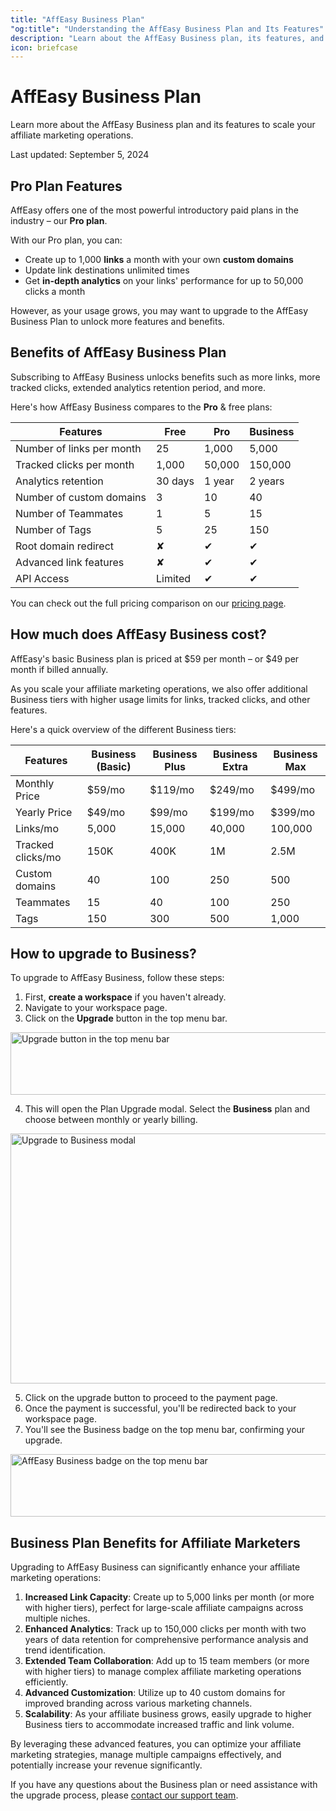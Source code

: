 ```yaml
---
title: "AffEasy Business Plan"
"og:title": "Understanding the AffEasy Business Plan and Its Features"
description: "Learn about the AffEasy Business plan, its features, and how it can scale your affiliate marketing efforts"
icon: briefcase
---
```


# AffEasy Business Plan

Learn more about the AffEasy Business plan and its features to scale your affiliate marketing operations.

Last updated: September 5, 2024

## Pro Plan Features

AffEasy offers one of the most powerful introductory paid plans in the industry – our **Pro plan**.

With our Pro plan, you can:

- Create up to 1,000 **links** a month with your own **custom domains**
- Update link destinations unlimited times
- Get **in-depth analytics** on your links' performance for up to 50,000 clicks a month

However, as your usage grows, you may want to upgrade to the AffEasy Business Plan to unlock more features and benefits.

## Benefits of AffEasy Business Plan

Subscribing to AffEasy Business unlocks benefits such as more links, more tracked clicks, extended analytics retention period, and more.

Here's how AffEasy Business compares to the **Pro** & free plans:

| Features                  | Free    | Pro    | Business |
| ------------------------- | ------- | ------ | -------- |
| Number of links per month | 25      | 1,000  | 5,000    |
| Tracked clicks per month  | 1,000   | 50,000 | 150,000  |
| Analytics retention       | 30 days | 1 year | 2 years  |
| Number of custom domains  | 3       | 10     | 40       |
| Number of Teammates       | 1       | 5      | 15       |
| Number of Tags            | 5       | 25     | 150      |
| Root domain redirect      | ✘       | ✔     | ✔       |
| Advanced link features    | ✘       | ✔     | ✔       |
| API Access                | Limited | ✔     | ✔       |

You can check out the full pricing comparison on our [pricing page](https://affeasy.link/pricing).

## How much does AffEasy Business cost?

AffEasy's basic Business plan is priced at $59 per month – or $49 per month if billed annually.

As you scale your affiliate marketing operations, we also offer additional Business tiers with higher usage limits for links, tracked clicks, and other features.

Here's a quick overview of the different Business tiers:

| Features          | Business (Basic) | Business Plus | Business Extra | Business Max |
| ----------------- | ---------------- | ------------- | -------------- | ------------ |
| Monthly Price     | $59/mo           | $119/mo       | $249/mo        | $499/mo      |
| Yearly Price      | $49/mo           | $99/mo        | $199/mo        | $399/mo      |
| Links/mo          | 5,000            | 15,000        | 40,000         | 100,000      |
| Tracked clicks/mo | 150K             | 400K          | 1M             | 2.5M         |
| Custom domains    | 40               | 100           | 250            | 500          |
| Teammates         | 15               | 40            | 100            | 250          |
| Tags              | 150              | 300           | 500            | 1,000        |

## How to upgrade to Business?

To upgrade to AffEasy Business, follow these steps:

1. First, **create a workspace** if you haven't already.
2. Navigate to your workspace page.
3. Click on the **Upgrade** button in the top menu bar.

<Frame>
  <img
    className="rounded-lg border border-gray-100"
    src="/images/pricing/upgrade-button.png"
    alt="Upgrade button in the top menu bar"
    width="800"
    height="100"
  />
</Frame>

4. This will open the Plan Upgrade modal. Select the **Business** plan and choose between monthly or yearly billing.

<Frame>
  <img
    className="rounded-lg border border-gray-100"
    src="/images/pricing/upgrade-business-modal.png"
    alt="Upgrade to Business modal"
    width="800"
    height="400"
  />
</Frame>

5. Click on the upgrade button to proceed to the payment page.
6. Once the payment is successful, you'll be redirected back to your workspace page.
7. You'll see the Business badge on the top menu bar, confirming your upgrade.

<Frame>
  <img
    className="rounded-lg border border-gray-100"
    src="/images/pricing/business-badge.png"
    alt="AffEasy Business badge on the top menu bar"
    width="800"
    height="100"
  />
</Frame>

## Business Plan Benefits for Affiliate Marketers

Upgrading to AffEasy Business can significantly enhance your affiliate marketing operations:

1. **Increased Link Capacity**: Create up to 5,000 links per month (or more with higher tiers), perfect for large-scale affiliate campaigns across multiple niches.
2. **Enhanced Analytics**: Track up to 150,000 clicks per month with two years of data retention for comprehensive performance analysis and trend identification.
3. **Extended Team Collaboration**: Add up to 15 team members (or more with higher tiers) to manage complex affiliate marketing operations efficiently.
4. **Advanced Customization**: Utilize up to 40 custom domains for improved branding across various marketing channels.
5. **Scalability**: As your affiliate business grows, easily upgrade to higher Business tiers to accommodate increased traffic and link volume.

By leveraging these advanced features, you can optimize your affiliate marketing strategies, manage multiple campaigns effectively, and potentially increase your revenue significantly.

If you have any questions about the Business plan or need assistance with the upgrade process, please [contact our support team](mailto:support@affeasy.link).
